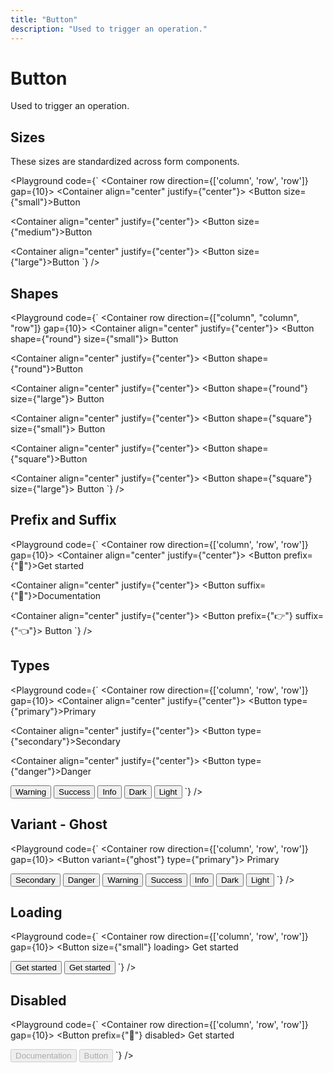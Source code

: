 ```yaml
---
title: "Button"
description: "Used to trigger an operation."
---
```



# Button

Used to trigger an operation.

## Sizes

These sizes are standardized across form components.

<Playground
  code={`
<Container row direction={['column', 'row', 'row']} gap={10}>
  <Container align="center" justify={"center"}>
    <Button size={"small"}>Button</Button>
  </Container>

  <Container align="center" justify={"center"}>
    <Button size={"medium"}>Button</Button>
  </Container>

  <Container align="center" justify={"center"}>
    <Button size={"large"}>Button</Button>
  </Container>
</Container>
`}
/>

## Shapes

<Playground
  code={`
<Container row direction={["column", "column", "row"]} gap={10}>
  <Container align="center" justify={"center"}>
    <Button shape={"round"} size={"small"}>
      Button
    </Button>
  </Container>

  <Container align="center" justify={"center"}>
    <Button shape={"round"}>Button</Button>
  </Container>

  <Container align="center" justify={"center"}>
    <Button shape={"round"} size={"large"}>
      Button
    </Button>
  </Container>

  <Container align="center" justify={"center"}>
    <Button shape={"square"} size={"small"}>
      Button
    </Button>
  </Container>

  <Container align="center" justify={"center"}>
    <Button shape={"square"}>Button</Button>
  </Container>
  
  <Container align="center" justify={"center"}>
    <Button shape={"square"} size={"large"}>
      Button
    </Button>
  </Container>
</Container>
`}
/>

## Prefix and Suffix

<Playground
  code={`
<Container row direction={['column', 'row', 'row']} gap={10}>
  <Container align="center" justify={"center"}>
    <Button prefix={"👋"}>Get started</Button>
  </Container>

  <Container align="center" justify={"center"}>
    <Button suffix={"🥸"}>Documentation</Button>
  </Container>

  <Container align="center" justify={"center"}>
    <Button prefix={"👉"} suffix={"👈"}>
      Button
    </Button>
  </Container>
</Container>
`}
/>

## Types

<Playground
  code={`
<Container row direction={['column', 'row', 'row']} gap={10}>
  <Container align="center" justify={"center"}>
    <Button type={"primary"}>Primary</Button>
  </Container>

  <Container align="center" justify={"center"}>
    <Button type={"secondary"}>Secondary</Button>
  </Container>

  <Container align="center" justify={"center"}>
    <Button type={"danger"}>Danger</Button>
  </Container>
  
  <Container>
    <Button type={"warning"}>Warning</Button>
  </Container>
  
  <Container>
    <Button type={"success"}>Success</Button>
  </Container>
  
  <Container>
    <Button type={"info"}>Info</Button>
  </Container>
  
  <Container>
    <Button type={"dark"}>Dark</Button>
  </Container>
  
  <Container>
    <Button type={"light"}>Light</Button>
  </Container>
</Container>
`}
/>

## Variant - Ghost

<Playground
  code={`
<Container row direction={['column', 'row', 'row']} gap={10}>
  <Container>
    <Button variant={"ghost"} type={"primary"}>
      Primary
    </Button>
  </Container>

  <Container>
    <Button variant={"ghost"} type={"secondary"}>
      Secondary
    </Button>
  </Container>

  <Container>
    <Button variant={"ghost"} type={"danger"}>
      Danger
    </Button>
  </Container>
  
  <Container>
    <Button variant={"ghost"} type={"warning"}>
      Warning
    </Button>
  </Container>
  
  <Container>
    <Button variant={"ghost"} type={"success"}>
      Success
    </Button>
  </Container>
  
  <Container>
    <Button variant={"ghost"} type={"info"}>
      Info
    </Button>
  </Container>
  
  <Container>
    <Button variant={"ghost"} type={"dark"}>
      Dark
    </Button>
  </Container>
  
  <Container>
    <Button variant={"ghost"} type={"light"}>
      Light
    </Button>
  </Container>
</Container>
`}
/>

## Loading

<Playground
  code={`
<Container row direction={['column', 'row', 'row']} gap={10}>
  <Container>
    <Button size={"small"} loading>
      Get started
    </Button>
  </Container>

  <Container>
    <Button loading>Get started</Button>
  </Container>

  <Container>
    <Button size={"large"} loading>
      Get started
    </Button>
  </Container>
</Container>
`}
/>

## Disabled

<Playground
  code={`
<Container row direction={['column', 'row', 'row']} gap={10}>
  <Container>
    <Button prefix={"👋"} disabled>
      Get started
    </Button>
  </Container>

  <Container>
    <Button suffix={"🥸"} disabled>
      Documentation
    </Button>
  </Container>

  <Container>
    <Button prefix={"👉"} suffix={"👈"} disabled>
      Button
    </Button>
  </Container>
</Container>
`}
/>
